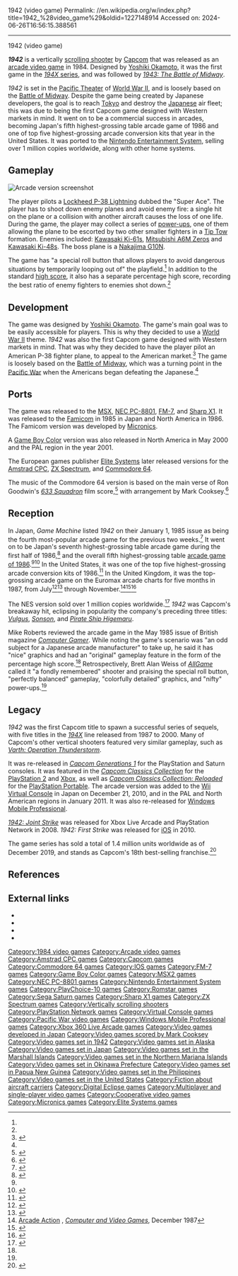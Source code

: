 1942 (video game)
Permalink: //en.wikipedia.org/w/index.php?title=1942_%28video_game%29&oldid=1227148914
Accessed on: 2024-06-26T16:56:15.388561



------
1942 (video game)
{{short description|1984 video game}}
{{for|the 1994 DOS video game|1942: The Pacific Air War}}
{{Infobox video game
| title = 1942
| image = 1942 arcade flyer.png
| caption = North American arcade flyer
| developer = [[Capcom]]<br/> [[Elite Systems]] (C64) <br/> [[Micronics]] (Famicom/NES) <br/> [[Digital Eclipse]] (GBC)
| publisher = {{collapsible list| title=Capcom
 | '''Arcade''' {{vgrelease|WW|Capcom|NA|[[Romstar]]<ref>{{cite web |title=The Arcade Flyer Archive - Video Game Flyers: 1942, Romstar |first1=Daniel|last1=Hower|first2=Eric|last2=Jacobson|url=http://flyers.arcade-museum.com/?page=thumbs&db=videodb&id=1625 |archive-url=https://web.archive.org/web/20140708171914/http://flyers.arcade-museum.com/?page=thumbs&db=videodb&id=1625 |archive-date=2014-07-08 |url-status=dead |access-date=2015-01-13}}</ref>|NA|[[WMS Industries|Williams Electronics]]<ref>{{cite web|title=The Arcade PCB by Williams Electronics, Inc. (EXPORT VERSION)|url=https://www.arcade-history.com/?n=1942&page=detail&id=26898|website=Gaming History}}</ref>}} 
}}
| designer = [[Yoshiki Okamoto]]
| composer = Ayako Mori
| platforms = [[Arcade video game|Arcade]], [[Nintendo Entertainment System|NES]], [[MSX]], [[Amstrad CPC]], [[Commodore 64]], [[ZX Spectrum]], [[PC-88]], [[FM-7]], [[X1 (computer)|Sharp X1]], [[Game Boy Color]], [[PlayStation]], [[Sega Saturn|Saturn]], [[PlayStation 2]], [[Xbox]], [[PlayStation Portable]], [[Windows Mobile Professional]]
| released = {{collapsible list
 | title = November 30, 1984
 | '''Arcade''' {{vgrelease|JP|November 30, 1984<ref>{{cite web |title=1942 (Registration Number PA0000291862) |url=https://cocatalog.loc.gov |website=[[United States Copyright Office]] |access-date=10 August 2021}}</ref>|EU|May 1985<ref name="CG"/>|NA|June 1985<ref>{{cite magazine |title=National Play Meter|magazine=[[Play Meter]]|date=June 15, 1985|volume=11|issue=11|url=https://retrocdn.net/images/c/c0/PlayMeter_US_Volume_11_No._11.pdf#page=33|page=37}}
</ref><ref>{{cite book |last1=Akagi |first1=Masumi |title=アーケードTVゲームリスト国内•海外編(1971-2005) |trans-title=Arcade TV Game List: Domestic • Overseas Edition (1971-2005) |date=13 October 2006 |publisher=Amusement News Agency |language=ja |location=Japan |isbn=978-4990251215 |page=112 |url=https://archive.org/details/ArcadeGameList1971-2005/page/n113}}</ref>}} '''Famicom/NES'''{{vgrelease |JP|{{Start date|1985|12|11}}|NA|{{Start date|1986|11}} }} '''Game Boy Color''' {{vgrelease |NA|{{Start date|May 2000}}|PAL|{{Start date|2001}}}}
 }}
| genre = [[Scrolling shooter]]
| modes = [[Single-player video game|Single-player]], [[Multiplayer video game|multiplayer]]
| arcade system = [[Arcade system board#Capcom|Capcom Z80]]<ref>{{cite web|title=CAPCOM Z80 BASED HARDWARE|url=http://system16.com/hardware.php?id=787|website=System 16}}</ref>
}}

'''''1942''''' is a vertically [[scrolling shooter]] by [[Capcom]] that was released as an [[arcade video game]] in 1984. Designed by [[Yoshiki Okamoto]], it was the first game in the [[List of World War II video games#The 194X series|''194X'' series]], and was followed by ''[[1943: The Battle of Midway]]''.

''1942'' is set in the [[Pacific War|Pacific Theater]] of [[World War II]], and is loosely based on the [[Battle of Midway]]. Despite the game being created by Japanese developers, the goal is to reach [[Tokyo]] and destroy the [[Empire of Japan|Japanese]] air fleet; this was due to being the first Capcom game designed with Western markets in mind. It went on to be a commercial success in arcades, becoming Japan's fifth highest-grossing table arcade game of 1986 and one of top five highest-grossing arcade conversion kits that year in the United States. It was ported to the [[Nintendo Entertainment System]], selling over 1 million copies worldwide, along with other home systems.

== Gameplay ==
[[File:ARC 1942 (Midway - Last 32 Stage).png|thumb|left|Arcade version screenshot]]
{{Expand section|date=November 2020}}

The player pilots a [[Lockheed P-38 Lightning]] dubbed the "Super Ace". The player has to shoot down enemy planes and avoid enemy fire: a single hit on the plane or a collision with another aircraft causes the loss of one life. During the game, the player may collect a series of [[power-ups]], one of them allowing the plane to be escorted by two other smaller fighters in a [[FICON project#Project MX-1016 (Tip Tow)|Tip Tow]] formation. Enemies included: [[Kawasaki Ki-61]]s, [[Mitsubishi A6M Zero]]s and [[Kawasaki Ki-48]]s. The boss plane is a [[Nakajima G10N]].

The game has "a special roll button that allows players to avoid dangerous situations by temporarily looping out of" the playfield.<ref name="Allgame_ARC"/> In addition to the standard [[high score]], it also has a separate percentage high score, recording the best ratio of enemy fighters to enemies shot down.<ref name="CG"/>

== Development ==
The game was designed by [[Yoshiki Okamoto]]. The game's main goal was to be easily accessible for players. This is why they decided to use a [[World War II]] theme. ''1942'' was also the first Capcom game designed with Western markets in mind. That was why they decided to have the player pilot an American P-38 fighter plane, to appeal to the American market.<ref>{{cite magazine |title=Developer Interviews – Capcom and the CPS-1 |magazine=[[Gamest]] |date=September 30, 1989 |volume=4 |issue=11 (November 1989) |page=10 |url=http://shmuplations.com/cps1/}}</ref> The game is loosely based on the [[Battle of Midway]], which was a turning point in the [[Pacific War]] when the Americans began defeating the Japanese.<ref name="CG"/>

==Ports==
The game was released to the [[MSX]], [[NEC PC-8801]], [[FM-7]], and [[X1 (computer)|Sharp X1]]. It was released to the [[Nintendo Entertainment System|Famicom]] in 1985 in Japan and North America in 1986. The Famicom version was developed by [[Micronics]].

A [[Game Boy Color]] version was also released in North America in May 2000 and the PAL region in the year 2001.

The European games publisher [[Elite Systems]] later released versions for the [[Amstrad CPC]], [[ZX Spectrum]], and [[Commodore 64]].

The music of the Commodore 64 version is based on the main verse of Ron Goodwin's ''[[633 Squadron]]'' film score,<ref>{{cite web|title=(Review for 1942: Arranged/Remixed tunes by Sabal Do'Ghym)|url=http://www.mirsoft.info/gmb/review_show.php?id=2999|website=MIRSOFT|access-date=4 January 2017|archive-url=https://web.archive.org/web/20161030002712/http://www.mirsoft.info/gmb/review_show.php?id=2999|archive-date=30 October 2016}}</ref> with arrangement by Mark Cooksey.<ref>{{cite web |url=http://www.mirsoft.info/gmb/music_info.php?id_ele=NTA= |title=Game music base - database of Games, Games music and soundtracks|website=mirsoft.info |archive-url=https://web.archive.org/web/20160305024714/http://www.mirsoft.info/gmb/music_info.php?id_ele=NTA%3D |archive-date=March 5, 2016}}</ref>

==Reception==
{{Video game reviews
| ARC = true
| C64 = true
| GBC = true
| iOS = true
| NES = true
| GR_GBC = 53%<ref>{{cite web |url=https://www.gamerankings.com/gbc/257227-1942/index.html |title=1942 for Game Boy Color |website=[[GameRankings]] |publisher=[[CBS Interactive]] |access-date=September 25, 2018 |url-status=dead |archive-url=https://web.archive.org/web/20191209015013/http://www.gamerankings.com/gbc/257227-1942/index.html |archive-date=2019-12-09}}</ref>
| Allgame_ARC = {{Rating|4|5}}<ref name="Allgame_ARC">{{cite web |last1=Weiss |first1=Brett Alan |title=1942 - Review |url=http://www.allgame.com/game.php?id=392&tab=review |website=[[AllGame]] |url-status=dead |archive-url=https://web.archive.org/web/20141114220241/http://www.allgame.com/game.php?id=392&tab=review |archive-date=2014-11-14 |access-date=23 April 2021}}</ref>
| Allgame_NES = {{Rating|2|5}}<ref name="allgamereview">{{cite web |url = http://www.allgame.com/game.php?id=11692&tab=review |title = 1942 - Legacy |author = Miller, Skyler |publisher = [[AllGame]] |access-date =August 21, 2017 |archive-url=https://web.archive.org/web/20141211101206/http://www.allgame.com/game.php?id=11692&tab=review |archive-date=December 11, 2014}}</ref>
| TA_iOS = {{rating|3.5|5}}<ref>{{cite web |url=https://toucharcade.com/2017/03/17/1942-mobile-review/ |title='1942 Mobile' Review – Whoa-Oh, We're Midway There |last=Musgrave |first=Shaun |date=March 17, 2017 |website=[[TouchArcade]] |access-date=September 25, 2018}}</ref>
| Z64_C64 = 87%<ref>{{cite magazine |title=Cor Blimey! The Budget Bit! |magazine=[[Zzap!64]] |date=August 1989 |issue=52 |page=57 |url=http://www.zzap64.co.uk/cgi-bin/displaypage.pl?issue=052&amp;page=057&amp;magazine=zzap}}</ref>
| rev1 = ''[[Commodore User]]''
| rev1_C64 = 9/10<ref>{{cite magazine |title=1942 |magazine=[[Commodore User]] |date=26 October 1986 |issue=38 (November 1986) |pages=40–1 |url=http://amr.abime.net/review_30021}}</ref>
| rev2 = ''[[Computer Gamer]]''
| rev2_ARC = Positive<ref name="CG">{{cite magazine |last1=Roberts |first1=Mike |title=Coin-Op Connection |magazine=[[Computer Gamer]] |date=May 1985 |issue=2 |pages=26–7 |publisher=[[Argus Press]] |location=United Kingdom |url=https://archive.org/details/Computer_Gamer_Issue_02_1985-05_Argus_Press_GB/page/n25/mode/2up}}</ref>
}}
{{Expand section|date=August 2017}}

In Japan, ''Game Machine'' listed ''1942'' on their January 1, 1985 issue as being the fourth most-popular arcade game for the previous two weeks.<ref>{{cite magazine|title=Game Machine's Best Hit Games 25 - テーブル型TVゲーム機 (Table Videos)|magazine=[[:ja:ゲームマシン|Game Machine]]|issue=251|publisher=[[:ja:アミューズメント通信社|Amusement Press, Inc.]]|date=1 January 1985|page=37|lang=ja}}</ref> It went on to be Japan's seventh highest-grossing table arcade game during the first half of 1986,<ref name="GM288">{{cite magazine |title=Game Machine's Best Hit Games 25: '86 上半期 |trans-title=Game Machine's Best Hit Games 25: First Half '86 |magazine=[[:ja:ゲームマシン|Game Machine]] |issue=288 |publisher=[[:ja:アミューズメント通信社|Amusement Press, Inc.]] |date=15 July 1986 |page=28 |lang=ja |url=https://onitama.tv/gamemachine/pdf/19860715p.pdf#page=15}}</ref> and the overall fifth highest-grossing table [[1986 in video games|arcade game of 1986]].<ref name="GM288"/><ref>{{cite magazine |title=Game Machine's Best Hit Games 25: '86 下半期 |trans-title=Game Machine's Best Hit Games 25: Second Half '86 |magazine=Game Machine |issue=300 |publisher=Amusement Press, Inc. |date=15 January 1987 |page=16 |lang=ja |url=https://onitama.tv/gamemachine/pdf/19870115p.pdf#page=9}}</ref> In the United States, it was one of the top five highest-grossing arcade conversion kits of 1986.<ref>{{cite magazine |title=Coin Machine: AMOA Announces Awards Nominations |magazine=[[Cash Box]] |date=August 23, 1986 |page=38 |url=https://worldradiohistory.com/Archive-All-Music/Cash-Box/80s/1986/CB-1986-08-23.pdf#page=38}}</ref> In the United Kingdom, it was the top-grossing arcade game on the Euromax arcade charts for five months in 1987, from July<ref>{{cite magazine |title=Arcade Action: The Top Ten |magazine=[[Computer and Video Games]] |date=15 August 1987 |issue=71 (September 1987) |page=132 |url=https://archive.org/details/cvg-magazine-071/page/n131/mode/1up}}</ref><ref>{{cite magazine |title=Arcade Action: The Top Ten |magazine=[[Computer and Video Games]] |date=15 October 1987 |issue=73 (November 1987) |page=138 |url=https://archive.org/details/cvg-magazine-073/page/n137}}</ref> through November.<ref>[http://www.solvalou.com/images/arcade/reviews/69.jpg Arcade Action] {{Webarchive|url=https://archive.today/20150117192541/http://www.solvalou.com/images/arcade/reviews/69.jpg |date=2015-01-17}}, ''[[Computer and Video Games]]'', December 1987</ref><ref>{{cite magazine |title=Arcade Action: The Top Ten |magazine=[[Computer and Video Games]] |date=15 November 1987 |issue=74 (December 1987) |page=139 |url=https://archive.org/details/cvg-magazine-074/page/n138/mode/1up}}</ref><ref>{{cite magazine |title=Arcade Action: The Top Ten |magazine=[[Computer and Video Games]] |date=15 December 1987 |issue=75 (January 1988) |page=151 |url=https://archive.org/details/cvg-magazine-075/page/n150}}</ref>

The NES version sold over 1 million copies worldwide.<ref name="1942game">{{cite book |last=Kent |first=Steven L. |authorlink = Steven L. Kent |date=September 6, 2001 |title=[[The Ultimate History of Video Games|The Ultimate History of Video Games: From Pong to Pokémon and Beyond... The Story Behind the Craze That Touched Our Lives and Changed the World]] |location=New York City, New York |publisher=[[Three Rivers Press]] |page=351 |isbn=978-0761536437}}</ref> ''1942'' was Capcom's breakaway hit, eclipsing in popularity the company's preceding three titles: ''[[Vulgus]]'', ''[[SonSon (video game)|Sonson]]'', and ''[[Pirate Ship Higemaru]]''.

Mike Roberts reviewed the arcade game in the May 1985 issue of British magazine ''[[Computer Gamer]]''. While noting the game's scenario was "an odd subject for a Japanese arcade manufacturer" to take up, he said it has "nice" graphics and had an "original" gameplay feature in the form of the percentage high score.<ref name="CG"/> Retrospectively, Brett Alan Weiss of ''[[AllGame]]'' called it "a fondly remembered" shooter and praising the special roll button, "perfectly balanced" gameplay, "colorfully detailed" graphics, and "nifty" power-ups.<ref name="Allgame_ARC"/>

==Legacy==
''1942'' was the first Capcom title to spawn a successful series of sequels, with five titles in the [[List of World War II video games#The 194X series|''194X'']] line released from 1987 to 2000. Many of Capcom's other vertical shooters featured very similar gameplay, such as ''[[Varth: Operation Thunderstorm]]''.

It was re-released in ''[[Capcom Generations#Capcom Generations 1: Wings of Destiny|Capcom Generations 1]]'' for the PlayStation and Saturn consoles. It was featured in the ''[[Capcom Classics Collection]]'' for the [[PlayStation 2]] and [[Xbox (console)|Xbox]], as well as ''[[Capcom Classics Collection: Reloaded]]'' for the [[PlayStation Portable]]. The arcade version was added to the [[Wii]] [[Virtual Console]] in Japan on December 21, 2010, and in the PAL and North American regions in January 2011. It was also re-released for [[Windows Mobile Professional]].

''[[1942: Joint Strike]]'' was released for Xbox Live Arcade and PlayStation Network in 2008. ''1942: First Strike'' was released for [[iOS]] in 2010.

The game series has sold a total of 1.4 million units worldwide as of December 2019, and stands as Capcom's 18th best-selling franchise.<ref>{{cite web|url=http://www.capcom.co.jp/ir/english/finance/salesdata.html|title=CAPCOM Game Series Sales|access-date=February 15, 2020}}</ref>

== References ==
{{Reflist}}

==External links==
{{Portal|Japan|1980s|Video games}}
* {{KLOV game|id=6766|name=1942}}
* {{Coinop game|id=100002|name=1942}}
* {{WoS game|id=0009297|name=1942}}
* {{lemon64 game|id=11|name=1942}}

{{Spoken Wikipedia|1942_(video_game).ogg|date=5 May 2010}}
{{194X series}}
{{Franchises by Capcom}}

[[Category:1984 video games]]
[[Category:Arcade video games]]
[[Category:Amstrad CPC games]]
[[Category:Capcom games]]
[[Category:Commodore 64 games]]
[[Category:IOS games]]
[[Category:FM-7 games]]
[[Category:Game Boy Color games]]
[[Category:MSX2 games]]
[[Category:NEC PC-8801 games]]
[[Category:Nintendo Entertainment System games]]
[[Category:PlayChoice-10 games]]
[[Category:Romstar games]]
[[Category:Sega Saturn games]]
[[Category:Sharp X1 games]]
[[Category:ZX Spectrum games]]
[[Category:Vertically scrolling shooters]]
[[Category:PlayStation Network games]]
[[Category:Virtual Console games]]
[[Category:Pacific War video games]]
[[Category:Windows Mobile Professional games]]
[[Category:Xbox 360 Live Arcade games]]
[[Category:Video games developed in Japan]]
[[Category:Video games scored by Mark Cooksey]]
[[Category:Video games set in 1942]]
[[Category:Video games set in Alaska]]
[[Category:Video games set in Japan]]
[[Category:Video games set in the Marshall Islands]]
[[Category:Video games set in the Northern Mariana Islands]]
[[Category:Video games set in Okinawa Prefecture]]
[[Category:Video games set in Papua New Guinea]]
[[Category:Video games set in the Philippines]]
[[Category:Video games set in the United States]]
[[Category:Fiction about aircraft carriers]]
[[Category:Digital Eclipse games]]
[[Category:Multiplayer and single-player video games]]
[[Category:Cooperative video games]]
[[Category:Micronics games]]
[[Category:Elite Systems games]]